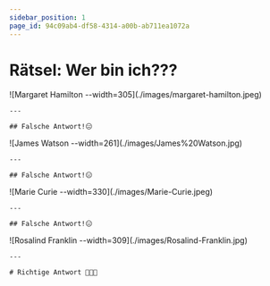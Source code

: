 ```yaml
---
sidebar_position: 1
page_id: 94c09ab4-df58-4314-a00b-ab711ea1072a
---
```



# Rätsel: Wer bin ich???

<AdventureOptions>
  <AdventureOption label="A" nextGuessIn={5}>
    ![Margaret Hamilton --width=305](./images/margaret-hamilton.jpeg)

    ---

    ## Falsche Antwort!😑
  </AdventureOption>

  <AdventureOption label="B" nextGuessIn={5}>
    ![James Watson --width=261](./images/James%20Watson.jpg)

    ---

    ## Falsche Antwort!😑
  </AdventureOption>

  <AdventureOption label="C" nextGuessIn={5}>
    ![Marie Curie --width=330](./images/Marie-Curie.jpeg)

    ---

    ## Falsche Antwort!😑
  </AdventureOption>

  <AdventureOption label="C" nextGuessIn={5}>
    ![Rosalind Franklin --width=309](./images/Rosalind-Franklin.jpg)

    ---

    # Richtige Antwort 🥳🥳🥳


  </AdventureOption>
</AdventureOptions>